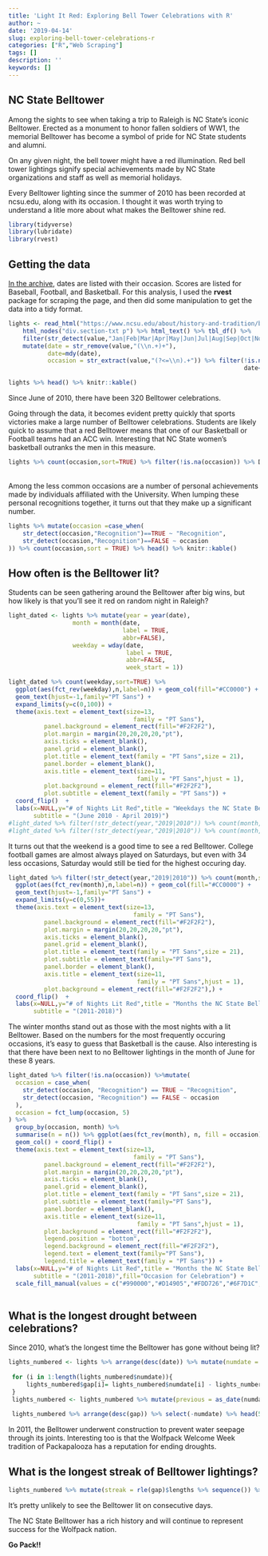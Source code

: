 ```yaml
---
title: 'Light It Red: Exploring Bell Tower Celebrations with R'
author: ~
date: '2019-04-14'
slug: exploring-bell-tower-celebrations-r
categories: ["R","Web Scraping"]
tags: []
description: ''
keywords: []
---
```


## NC State Belltower
Among the sights to see when taking a trip to Raleigh is NC State’s iconic Belltower. Erected as a monument to honor fallen soldiers of WW1, the memorial Belltower has become a symbol of pride for NC State students and alumni.

On any given night, the bell tower might have a red illumination. Red bell tower lightings signify special achievements made by NC State organizations and staff as well as memorial holidays.

Every Belltower lighting since the summer of 2010 has been recorded at ncsu.edu, along with its occasion. I thought it was worth trying to understand a litle more about what makes the Belltower shine red.

```r
library(tidyverse)
library(lubridate)
library(rvest)
```

## Getting the data

[In the archive](https://www.ncsu.edu/about/history-and-tradition/belltower-celebrations/archive/), dates are listed with their occasion. Scores are listed for Baseball, Football, and Basketball. For this analysis, I used the **rvest** package for scraping the page, and then did some manipulation to get the data into a tidy format.

```r
lights <- read_html("https://www.ncsu.edu/about/history-and-tradition/belltower-celebrations/archive") %>% 
    html_nodes("div.section-txt p") %>% html_text() %>% tbl_df() %>%
    filter(str_detect(value,"Jan|Feb|Mar|Apr|May|Jun|Jul|Aug|Sep|Oct|Nov|Dec")) %>% 
    mutate(date = str_remove(value,"(\\n.+)+"),
           date=mdy(date),
           occasion = str_extract(value,"(?<=\\n).+")) %>% filter(!is.na(date),
                                                                  date<=Sys.Date()) %>% select(-1)

lights %>% head() %>% knitr::kable()
```

Since June of 2010, there have been 320 Belltower celebrations. 

Going through the data, it becomes evident pretty quickly that sports victories make a large number of Belltower celebrations. Students are likely quick to assume that a red Belltower means that one of our Basketball or Football teams had an ACC win. Interesting that NC State women's basketball outranks the men in this measure.

```r
lights %>% count(occasion,sort=TRUE) %>% filter(!is.na(occasion)) %>% DT::datatable()
```
<br>
Among the less common occasions are a number of personal achievements made by individuals affiliated with the University. When lumping these personal recognitions together, it turns out that they make up a significant number.

```r
lights %>% mutate(occasion =case_when(
    str_detect(occasion,"Recognition")==TRUE ~ "Recognition",
    str_detect(occasion,"Recognition")==FALSE ~ occasion
)) %>% count(occasion,sort = TRUE) %>% head() %>% knitr::kable()
```

## How often is the Belltower lit?

Students can be seen gathering around the Belltower after big wins, but how likely is that you'll see it red on random night in Raleigh?

```r
light_dated <- lights %>% mutate(year = year(date),
                  month = month(date,
                                label = TRUE,
                                abbr=FALSE),
                  weekday = wday(date,
                                 label = TRUE,
                                 abbr=FALSE,
                                 week_start = 1)) 

light_dated %>% count(weekday,sort=TRUE) %>%
  ggplot(aes(fct_rev(weekday),n,label=n)) + geom_col(fill="#CC0000") +
  geom_text(hjust=-1,family="PT Sans") + 
  expand_limits(y=c(0,100)) +
  theme(axis.text = element_text(size=13,
                                   family = "PT Sans"),
          panel.background = element_rect(fill="#F2F2F2"),
          plot.margin = margin(20,20,20,20,"pt"),
          axis.ticks = element_blank(),
          panel.grid = element_blank(),
          plot.title = element_text(family = "PT Sans",size = 21),
          panel.border = element_blank(),
          axis.title = element_text(size=11,
                                    family = "PT Sans",hjust = 1),
          plot.background = element_rect(fill="#F2F2F2"),
          plot.subtitle = element_text(family = "PT Sans")) + 
  coord_flip()  + 
  labs(x=NULL,y="# of Nights Lit Red",title = "Weekdays the NC State Belltower is lit",
       subtitle = "(June 2010 - April 2019)")
#light_dated %>% filter(!str_detect(year,"2019|2010")) %>% count(month,sort=TRUE)
#light_dated %>% filter(!str_detect(year,"2019|2010")) %>% count(month,weekday,sort=TRUE)
```

It turns out that the weekend is a good time to see a red Belltower. College football games are almost always played on Saturdays, but even with 34 less occasions, Saturday would still be tied for the highest occuring day. 

```r
light_dated %>% filter(!str_detect(year,"2019|2010")) %>% count(month,sort=TRUE) %>%
  ggplot(aes(fct_rev(month),n,label=n)) + geom_col(fill="#CC0000") +
  geom_text(hjust=-1,family="PT Sans") +
  expand_limits(y=c(0,55))+
  theme(axis.text = element_text(size=13,
                                   family = "PT Sans"),
          panel.background = element_rect(fill="#F2F2F2"),
          plot.margin = margin(20,20,20,20,"pt"),
          axis.ticks = element_blank(),
          panel.grid = element_blank(),
          plot.title = element_text(family = "PT Sans",size = 21),
          plot.subtitle = element_text(family="PT Sans"),
          panel.border = element_blank(),
          axis.title = element_text(size=11,
                                    family = "PT Sans",hjust = 1),
          plot.background = element_rect(fill="#F2F2F2"),) + 
  coord_flip()  + 
  labs(x=NULL,y="# of Nights Lit Red",title = "Months the NC State Belltower is lit",
       subtitle = "(2011-2018)")
```

The winter months stand out as those with the most nights with a lit Belltower. Based on the numbers for the most frequently occuring occasions, it's easy to guess that Basketball is the cause. Also interesting is that there have been next to no Belltower lightings in the month of June for these 8 years. 

```r
light_dated %>% filter(!is.na(occasion)) %>%mutate(
  occasion = case_when(
    str_detect(occasion, "Recognition") == TRUE ~ "Recognition",
    str_detect(occasion, "Recognition") == FALSE ~ occasion
  ),
  occasion = fct_lump(occasion, 5)
) %>%
  group_by(occasion, month) %>%
  summarise(n = n()) %>% ggplot(aes(fct_rev(month), n, fill = occasion)) + 
  geom_col() + coord_flip() + 
  theme(axis.text = element_text(size=13,
                                   family = "PT Sans"),
          panel.background = element_rect(fill="#F2F2F2"),
          plot.margin = margin(20,20,20,20,"pt"),
          axis.ticks = element_blank(),
          panel.grid = element_blank(),
          plot.title = element_text(family = "PT Sans",size = 21),
          plot.subtitle = element_text(family="PT Sans"),
          panel.border = element_blank(),
          axis.title = element_text(size=11,
                                    family = "PT Sans",hjust = 1),
          plot.background = element_rect(fill="#F2F2F2"),
          legend.position = "bottom",
          legend.background = element_rect(fill="#F2F2F2"),
          legend.text = element_text(family="PT Sans"),
          legend.title = element_text(family = "PT Sans")) + 
  labs(x=NULL,y="# of Nights Lit Red",title = "Months the NC State Belltower is lit",
       subtitle = "(2011-2018)",fill="Occasion for Celebration") + 
  scale_fill_manual(values = c("#990000","#D14905","#FDD726","#6F7D1C","#427E93","#4156A1"))
  
```

## What is the longest drought between celebrations?

Since 2010, what's the longest time the Belltower has gone without being lit?

```r
lights_numbered <- lights %>% arrange(desc(date)) %>% mutate(numdate = as.numeric(date))
 
 for (i in 1:length(lights_numbered$numdate)){
     lights_numbered$gap[i]= lights_numbered$numdate[i] - lights_numbered$numdate[i+1]
 }
 lights_numbered <- lights_numbered %>% mutate(previous = as_date(numdate-gap)) %>% filter(!is.na(occasion))
 
 lights_numbered %>% arrange(desc(gap)) %>% select(-numdate) %>% head(5) %>% knitr::kable()
```

In 2011, the Belltower underwent construction to prevent water seepage through its joints. Interesting too is that the Wolfpack Welcome Week tradition of Packapalooza has a reputation for ending droughts.

## What is the longest streak of Belltower lightings?

```r
lights_numbered %>% mutate(streak = rle(gap)$lengths %>% sequence()) %>% filter(gap==1) %>% arrange(desc(streak)) %>% head(10) %>% knitr::kable()
```

It's pretty unlikely to see the Belltower lit on consecutive days. 

The NC State Belltower has a rich history and will continue to represent success for the Wolfpack nation. 

**Go Pack!!**
